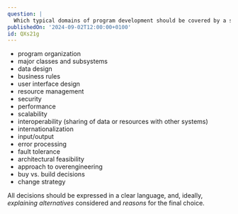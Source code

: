 ```yaml
---
question: |
  Which typical domains of program development should be covered by a solid project architecture? (Name 18 of them.)
publishedOn: '2024-09-02T12:00:00+0100'
id: QXs21g
---
```

- program organization
- major classes and subsystems
- data design
- business rules
- user interface design
- resource management
- security
- performance
- scalability
- interoperability (sharing of data or resources with other systems)
- internationalization
- input/output
- error processing
- fault tolerance
- architectural feasibility
- approach to overengineering
- buy vs. build decisions
- change strategy

All decisions should be expressed in a clear language, and, ideally, *explaining alternatives* considered and *reasons* for the final choice.
